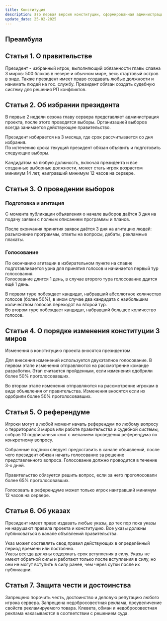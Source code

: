```yaml
---
title: Конституция
description: Это первая версия конституции, сформированная администрацией проекта как основополагающая. Конституция обновляется президентом по результатам выставляемого им голосования за изменения.
update_date: 25-02-2025
---
```

## Преамбула

## Статья 1. О правительстве
Президент - избранный игрок, выполняющий обязанности главы спавна 3 миров: 500 блоков в незере и обычном мире, весь стартовый остров в энде. Также президент имеет право создавать любые должности и нанимать людей на гос. службу. Президент обязан создать судебную систему для решения РП конфликтов.
## Статья 2. Об избрании президента
В первые 2 недели сезона главу сервера представляет администрация проекта, после этого проводятся выборы. Организацией выборов всегда занимается действующее правительство.

Президент избирается на 3 месяца, где срок рассчитывается со дня избрания.
<br/>По истечению срока текущий президент обязан объявить и подготовить следующие выборы.

Кандидатом на любую должность, включая президента и все созданные выборные должности, может стать игрок возрастом минимум 14 лет, наигравший минимум 12 часов на сервере.
## Статья 3. О проведении выборов
### Подготовка и агитация
С момента публикации объявления о начале выборов даётся 3 дня на подачу заявки с полным описанием программы и планов.

После окончания принятия заявок даётся 3 дня на агитацию людей: разъяснение программы, ответы на вопросы, дебаты, рекламные плакаты.
### Голосование
По окончанию агитации в избирательном пункте на спавне подготавливается урна для принятия голосов и начинается первый тур голосования.
<br/>Голосование длится 1 день, в случае второго тура голосование ддится ещё 1 день.

В первом туре побеждает кандидат, набравший абсолютное количество голосов (более 50%), в ином случае два кандидата с наибольшим количеством голосов переходят во второй тур.
<br/>Во втором туре побеждает кандидат, набравший большее количество голосов.

## Статья 4. О порядке изменения конституции 3 миров
Изменения в конституцию проекта вносятся президентом.

Для внесения изменений используется двухэтапное голосование. В первом этапе изменения отправляются на рассмотрение команде разработки. Этап считается пройденным, если изменения одобрили более 50% проголосовавших.

Во втором этапе изменения отправляются на рассмотрение игрокам в виде объявления от правительства. Изменения вносятся если их одобрили более 50% проголосовавших.
## Статья 5. О референдуме
Игроки могут в любой момент начать референдум по любому вопросу о территориях 3 миров или работе правительства и судебной системы, собрав 10 подписанных книг с желанием проведения референдума по конкретному вопросу.

Собранные подписи следует предоставить в канале объявлений, после чего президент обязан начать голосование за решение представленного вопроса. Голосование должно проводится в течение 3-х дней.

Правительство обязуется решить вопрос, если за него проголосовали более 65% проголосовавших.

Голосовать в референдуме может только игрок наигравший минимум 12 часов на сервере.
## Статья 6. Об указах
Президент имеет право издавать любые указы, до тех пор пока указы не нарушают правила проекта и конституцию. Все указы должны публиковаться в канале объявлений правительства.

Указ может составлять свод правил действующих в определённый период времени или постоянно.
<br/>Указы всегда должны содержать срок вступления в силу. Указы не имеют обратной силы и работают только после вступления в силу, но они не могут вступить в силу ранее, чем через сутки после их публикации.
## Статья 7. Защита чести и достоинства
Запрещено порочить честь, достоинство и деловую репутацию любого игрока сервера. Запрещена недобросовестная реклама, преувеличение свойств рекламируемого товара. Клевета, обман и недобросовестная реклама наказываются в соответствии с решением суда.
